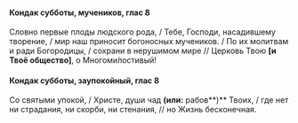 #### Кондак субботы, мучеников, глас 8

Словно первые плоды людского рода, / Тебе, Господи, насадившему творение, / мир наш приносит богоносных мучеников. / По их молитвам и ради Богородицы, / сохрани в нерушимом мире // Церковь Твою **[**и Твоё общество**]**, о Многоми́лостивый!

#### Кондак субботы, заупокойный, глас 8

Со святыми упокой, / Христе, души чад **(или:** рабов**)** Твоих, / где нет ни страдания, ни скорби, ни стенания, // но Жизнь бесконечная.
